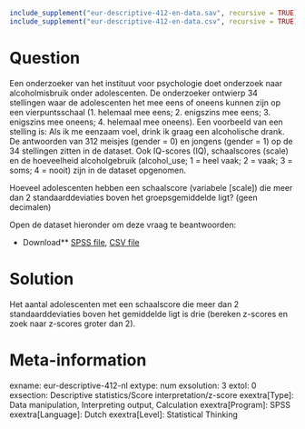 ```r
include_supplement("eur-descriptive-412-en-data.sav", recursive = TRUE)
include_supplement("eur-descriptive-412-en-data.csv", recursive = TRUE)
```

Question
========
Een onderzoeker van het instituut voor psychologie doet onderzoek naar alcoholmisbruik onder adolescenten. De onderzoeker ontwierp 34 stellingen waar de adolescenten het mee eens of oneens kunnen zijn op een vierpuntsschaal (1. helemaal mee eens; 2. enigszins mee eens; 3. enigszins mee oneens; 4. helemaal mee oneens). Een voorbeeld van een stelling is: Als ik me eenzaam voel, drink ik graag een alcoholische drank. De antwoorden van 312 meisjes (gender = 0) en jongens (gender = 1) op de 34 stellingen zitten in de dataset. Ook IQ-scores (IQ), schaalscores (scale) en de hoeveelheid alcoholgebruik (alcohol_use; 1 = heel vaak; 2 = vaak; 3 = soms; 4 = nooit) zijn in de dataset opgenomen.

Hoeveel adolescenten hebben een schaalscore (variabele [scale]) die meer dan 2 standaarddeviaties boven het groepsgemiddelde ligt? (geen decimalen)

Open de dataset hieronder om deze vraag te beantwoorden:

* Download** [SPSS file](eur-descriptive-412-en-data.sav), [CSV file](eur-descriptive-412-en-data.csv)


Solution
========
Het aantal adolescenten met een schaalscore die meer dan 2 standaarddeviaties boven het gemiddelde ligt is drie (bereken z-scores en zoek naar z-scores groter dan 2).

Meta-information
================
exname: eur-descriptive-412-nl
extype: num
exsolution: 3
extol: 0
exsection: Descriptive statistics/Score interpretation/z-score
exextra[Type]: Data manipulation, Interpreting output, Calculation
exextra[Program]: SPSS
exextra[Language]: Dutch
exextra[Level]: Statistical Thinking

